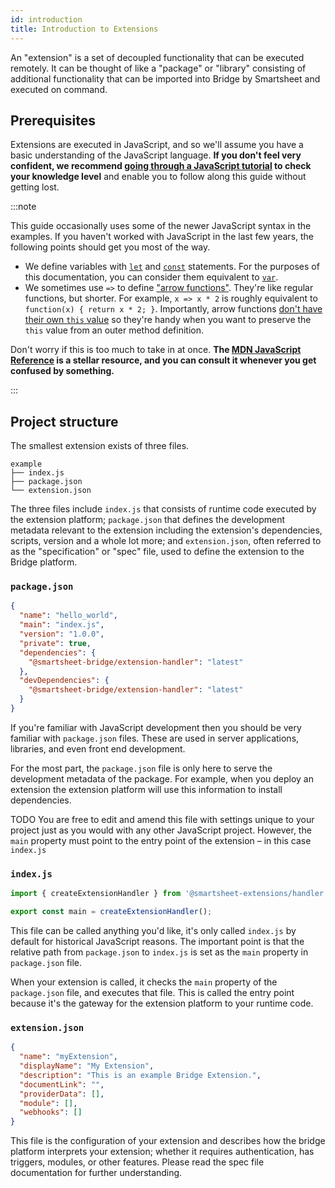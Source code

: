 ```yaml
---
id: introduction
title: Introduction to Extensions
---
```



An "extension" is a set of decoupled functionality that can be executed remotely. It can be thought of like a "package" or "library" consisting of additional functionality that can be imported into Bridge by Smartsheet and executed on command.

## Prerequisites

Extensions are executed in JavaScript, and so we'll assume you have a basic understanding of the JavaScript language. **If you don't feel very confident, we recommend [going through a JavaScript tutorial](https://developer.mozilla.org/en-US/docs/Web/JavaScript/A_re-introduction_to_JavaScript) to check your knowledge level** and enable you to follow along this guide without getting lost.

:::note

This guide occasionally uses some of the newer JavaScript syntax in the examples. If you haven't worked with JavaScript in the last few years, the following points should get you most of the way.

- We define variables with [`let`](https://developer.mozilla.org/en-US/docs/Web/JavaScript/Reference/Statements/let) and [`const`](https://developer.mozilla.org/en-US/docs/Web/JavaScript/Reference/Statements/const) statements. For the purposes of this documentation, you can consider them equivalent to [`var`](https://developer.mozilla.org/en-US/docs/Web/JavaScript/Reference/Statements/var).
- We sometimes use `=>` to define ["arrow functions"](https://developer.mozilla.org/en-US/docs/Web/JavaScript/Reference/Functions/Arrow_functions). They're like regular functions, but shorter. For example, `x => x * 2` is roughly equivalent to `function(x) { return x * 2; }`. Importantly, arrow functions [don't have their own `this` value](https://developer.mozilla.org/en-US/docs/Web/JavaScript/Reference/Functions/Arrow_functions#No_separate_this) so they're handy when you want to preserve the `this` value from an outer method definition.

Don't worry if this is too much to take in at once. **The [MDN JavaScript Reference](https://developer.mozilla.org/en-US/docs/Web/JavaScript) is a stellar resource, and you can consult it whenever you get confused by something.**

:::

## Project structure

The smallest extension exists of three files.

```
example
├── index.js
├── package.json
└── extension.json
```

The three files include `index.js` that consists of runtime code executed by the extension platform; `package.json` that defines the development metadata relevant to the extension including the extension's dependencies, scripts, version and a whole lot more; and `extension.json`, often referred to as the "specification" or "spec" file, used to define the extension to the Bridge platform.

### `package.json`

```json title="Example package.json"
{
  "name": "hello_world",
  "main": "index.js",
  "version": "1.0.0",
  "private": true,
  "dependencies": {
    "@smartsheet-bridge/extension-handler": "latest"
  },
  "devDependencies": {
    "@smartsheet-bridge/extension-handler": "latest"
  }
}
```

If you're familiar with JavaScript development then you should be very familiar with `package.json` files. These are used in server applications, libraries, and even front end development.

For the most part, the `package.json` file is only here to serve the development metadata of the package. For example, when you deploy an extension the extension platform will use this information to install dependencies.

TODO
You are free to edit and amend this file with settings unique to your project just as you would with any other JavaScript project. However, the `main` property must point to the entry point of the extension – in this case `index.js`

### `index.js`

```js title="Example index.js"
import { createExtensionHandler } from '@smartsheet-extensions/handler';

export const main = createExtensionHandler();
```

This file can be called anything you'd like, it's only called `index.js` by default for historical JavaScript reasons. The important point is that the relative path from `package.json` to `index.js` is set as the `main` property in `package.json` file.

When your extension is called, it checks the `main` property of the `package.json` file, and executes that file. This is called the entry point because it's the gateway for the extension platform to your runtime code.

### `extension.json`

```json
{
  "name": "myExtension",
  "displayName": "My Extension",
  "description": "This is an example Bridge Extension.",
  "documentLink": "",
  "providerData": [],
  "module": [],
  "webhooks": []
}
```

This file is the configuration of your extension and describes how the bridge platform interprets your extension; whether it requires authentication, has triggers, modules, or other features. Please read the spec file documentation for further understanding.
